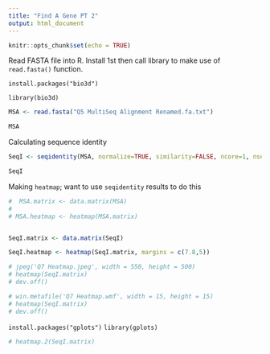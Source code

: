 ```yaml
---
title: "Find A Gene PT 2"
output: html_document
---
```


```r
knitr::opts_chunk$set(echo = TRUE)
```


Read FASTA file into R. Install 1st then call library to make use of `read.fasta()` function.

`install.packages("bio3d")`

`library(bio3d)`


```r
MSA <- read.fasta("Q5 MultiSeq Alignment Renamed.fa.txt")

MSA

```



Calculating sequence identity 

```r
SeqI <- seqidentity(MSA, normalize=TRUE, similarity=FALSE, ncore=1, nseg.scale=1)

SeqI
```

Making `heatmap`; want to use `seqidentity` results to do this

```r
#  MSA.matrix <- data.matrix(MSA)
# 
# MSA.heatmap <- heatmap(MSA.matrix)


SeqI.matrix <- data.matrix(SeqI)

SeqI.heatmap <- heatmap(SeqI.matrix, margins = c(7.8,5))

# jpeg('Q7 Heatmap.jpeg', width = 550, height = 500)
# heatmap(SeqI.matrix)
# dev.off()

# win.metafile('Q7 Heatmap.wmf', width = 15, height = 15)
# heatmap(SeqI.matrix)
# dev.off()

```



`install.packages("gplots")`
`library(gplots)`
```r
# heatmap.2(SeqI.matrix)
```





